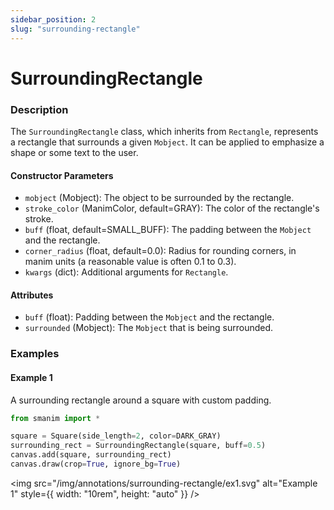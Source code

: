 ```yaml
---
sidebar_position: 2
slug: "surrounding-rectangle"
---
```


# SurroundingRectangle

### Description

The `SurroundingRectangle` class, which inherits from `Rectangle`, represents a rectangle that surrounds a given `Mobject`.
It can be applied to emphasize a shape or some text to the user.

#### Constructor Parameters

- `mobject` (Mobject): The object to be surrounded by the rectangle.
- `stroke_color` (ManimColor, default=GRAY): The color of the rectangle's stroke.
- `buff` (float, default=SMALL_BUFF): The padding between the `Mobject` and the rectangle.
- `corner_radius` (float, default=0.0): Radius for rounding corners, in manim units (a reasonable value is often 0.1 to 0.3).
- `kwargs` (dict): Additional arguments for `Rectangle`.

#### Attributes

- `buff` (float): Padding between the `Mobject` and the rectangle.
- `surrounded` (Mobject): The `Mobject` that is being surrounded.

### Examples

#### Example 1

A surrounding rectangle around a square with custom padding.

```python
from smanim import *

square = Square(side_length=2, color=DARK_GRAY)
surrounding_rect = SurroundingRectangle(square, buff=0.5)
canvas.add(square, surrounding_rect)
canvas.draw(crop=True, ignore_bg=True)
```

<img
  src="/img/annotations/surrounding-rectangle/ex1.svg"
  alt="Example 1"
  style={{ width: "10rem", height: "auto" }}
/>
